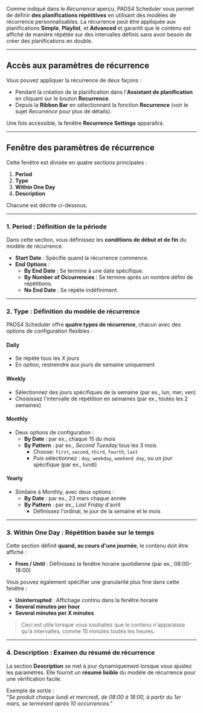 Comme indiqué dans le *Récurrence* aperçu, PADS4 Scheduler vous permet de définir **des planifications répétitives** en utilisant des modèles de récurrence personnalisables. La récurrence peut être appliquée aux planifications **Simple**, **Playlist**, et **Advanced** et garantit que le contenu est affiché de manière répétée sur des intervalles définis sans avoir besoin de créer des planifications en double.

***

## Accès aux paramètres de récurrence

Vous pouvez appliquer la récurrence de deux façons :

* Pendant la création de la planification dans l'**Assistant de planification** en cliquant sur le bouton **Recurrence**.
* Depuis la **Ribbon Bar** en sélectionnant la fonction **Recurrence** (voir le sujet *Recurrence* pour plus de détails).

Une fois accessible, la fenêtre **Recurrence Settings** apparaîtra.

***

## Fenêtre des paramètres de récurrence

Cette fenêtre est divisée en quatre sections principales :

1. **Period**
2. **Type**
3. **Within One Day**
4. **Description**

Chacune est décrite ci-dessous.

***

### 1. Period : Définition de la période

Dans cette section, vous définissez les **conditions de début et de fin** du modèle de récurrence.

* **Start Date** : Spécifie quand la récurrence commence.
* **End Options** :
  * **By End Date** : Se termine à une date spécifique.
  * **By Number of Occurrences** : Se termine après un nombre défini de répétitions.
  * **No End Date** : Se répète indéfiniment.

***

### 2. Type : Définition du modèle de récurrence

PADS4 Scheduler offre **quatre types de récurrence**, chacun avec des options de configuration flexibles :

#### **Daily**

* Se répète tous les *X* jours
* En option, restreindre aux jours de semaine uniquement

#### **Weekly**

* Sélectionnez des jours spécifiques de la semaine (par ex., lun, mer, ven)
* Choisissez l'intervalle de répétition en semaines (par ex., toutes les 2 semaines)

#### **Monthly**

* Deux options de configuration :
  * **By Date** : par ex., chaque 15 du mois
  * **By Pattern** : par ex., *Second Tuesday* tous les 3 mois
    * Choose: `first`, `second`, `third`, `fourth`, `last`
    * Puis sélectionnez : `day`, `weekday`, `weekend day`, ou un jour spécifique (par ex., lundi)

#### **Yearly**

* Similaire à Monthly, avec deux options :
  * **By Date** : par ex., 23 mars chaque année
  * **By Pattern** : par ex., *Last Friday* d'avril
    * Définissez l'ordinal, le jour de la semaine et le mois

***

### 3. Within One Day : Répétition basée sur le temps

Cette section définit **quand, au cours d'une journée**, le contenu doit être affiché :

* **From / Until** : Définissez la fenêtre horaire quotidienne (par ex., 08:00–18:00)

Vous pouvez également spécifier une granularité plus fine dans cette fenêtre :

* **Uninterrupted** : Affichage continu dans la fenêtre horaire
* **Several minutes per hour**
* **Several minutes per X minutes**

> Ceci est utile lorsque vous souhaitez que le contenu n'apparaisse qu'à intervalles, comme 10 minutes toutes les heures.

***

### 4. Description : Examen du résumé de récurrence

La section **Description** se met à jour dynamiquement lorsque vous ajustez les paramètres. Elle fournit un **résumé lisible** du modèle de récurrence pour une vérification facile.

Exemple de sortie :\
*"Se produit chaque lundi et mercredi, de 08:00 à 18:00, à partir du 1er mars, se terminant après 10 occurrences."*

